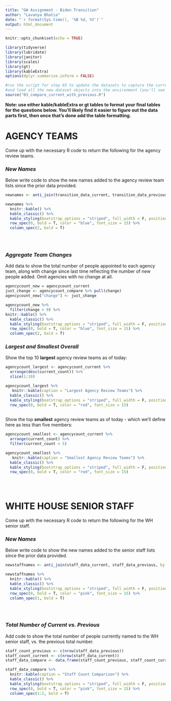 ```yaml
---
title: "GW Assignment - Biden Transition"
author: "Lavanya Bhatia"
date: "`r format(Sys.time(), '%B %d, %Y')`"
output: html_document
---
```


```r
knitr::opts_chunk$set(echo = TRUE)

library(tidyverse)
library(lubridate)
library(janitor)
library(scales)
library(gt)
library(kableExtra)
options(dplyr.summarise.inform = FALSE)

#run the script for step 03 to update the datasets to capture the current live verions
#and load all the new dataset objects into the environment (you'll see them populate on the upper right window)
source("03_compare_current_with_previous.R")


```

**Note: use either kable/kableExtra or gt tables to format your final tables for the questions below. You'll likely find it easier to figure out the data parts first, then once that's done add the table formatting.**

# AGENCY TEAMS

Come up with the necessary R code to return the following for the agency review teams.

### *New Names*

Below write code to show the new names added to the agency review team lists since the prior data provided.  
  

```r

newnames <- anti_join(transition_data_current, transition_data_previous, by = "idstring")

newnames %>%
  knitr::kable() %>%
  kable_classic() %>%
  kable_styling(bootstrap_options = "striped", full_width = F, position = "center", font_size = 12, fixed_thead = T) %>%
  row_spec(0, bold = T, color = "blue", font_size = 15) %>%
  column_spec(2, bold = T)


 

```


### *Aggregate Team Changes*

Add data to show the total number of people appointed to each agency team, along with change since last time reflecting the number of new people added. Omit agencies with no change at all.  
  

```r
agencycount_new = agencycount_current
just_change <- agencycount_compare %>% pull(change)
agencycount_new["change"] <- just_change

agencycount_new %>%
  filter(change > 0) %>%
knitr::kable() %>%
  kable_classic() %>%
  kable_styling(bootstrap_options = "striped", full_width = F, position = "center", font_size = 12, fixed_thead = T) %>%
  row_spec(0, bold = T, color = "blue", font_size = 15) %>%
  column_spec(2, bold = T)
```


### *Largest and Smallest Overall*

Show the top 10 **largest** agency review teams as of today:

```r

agencycount_largest <- agencycount_current %>%
  arrange(desc(current_count)) %>%
  slice(1:10)

agencycount_largest %>%
   knitr::kable(caption = "Largest Agency Review Teams") %>%
  kable_classic() %>%
  kable_styling(bootstrap_options = "striped", full_width = F, position = "center", font_size = 12) %>%
  row_spec(0, bold = T, color = "red", font_size = 15)
  


```

Show the top **smallest** agency review teams as of today - which we'll define here as less than five members:

```r

agencycount_smallest <- agencycount_current %>%
  arrange(current_count) %>%
  filter(current_count < 5)

agencycount_smallest %>%
   knitr::kable(caption = "Smallest Agency Review Teams") %>%
  kable_classic() %>%
  kable_styling(bootstrap_options = "striped", full_width = F, position = "center", font_size = 12) %>%
  row_spec(0, bold = T, color = "red", font_size = 15)


 

```



# WHITE HOUSE SENIOR STAFF

Come up with the necessary R code to return the following for the WH senior staff.

### *New Names*

Below write code to show the new names added to the senior staff lists since the prior data provided.  
  

```r

newstaffnames <- anti_join(staff_data_current, staff_data_previous, by = "idstring")

newstaffnames %>%
  knitr::kable() %>%
  kable_classic() %>%
  kable_styling(bootstrap_options = "striped", full_width = F, position = "center", font_size = 12, fixed_thead = T) %>%
  row_spec(0, bold = T, color = "pink", font_size = 15) %>%
  column_spec(1, bold = T)


 

```


### *Total Number of Current vs. Previous*

Add code to show the total number of people currently named to the WH senior staff, vs. the previous total number.  
  

```r

staff_count_previous <- c(nrow(staff_data_previous))
staff_count_current <- c(nrow(staff_data_current))                    
staff_data_compare <- data.frame(staff_count_previous, staff_count_current)

staff_data_compare %>%
  knitr::kable(caption = "Staff Count Comparison") %>%
  kable_classic() %>%
  kable_styling(bootstrap_options = "striped", full_width = F, position = "center", font_size = 12, fixed_thead = T) %>%
  row_spec(0, bold = T, color = "pink", font_size = 15) %>%
  column_spec(1:2, bold = T)


```
